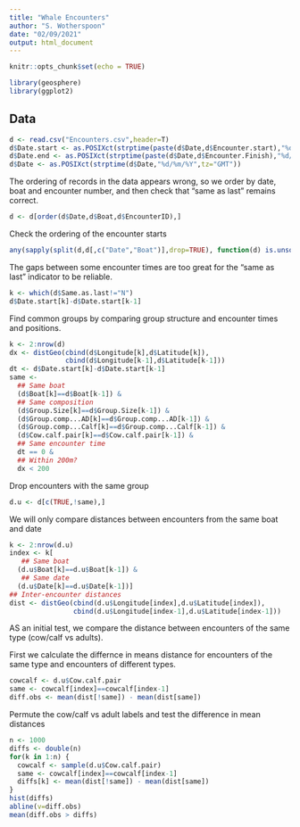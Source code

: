 ---
title: "Whale Encounters"
author: "S. Wotherspoon"
date: "02/09/2021"
output: html_document
---

```{r setup, include=FALSE}
knitr::opts_chunk$set(echo = TRUE)
```

```{r}
library(geosphere)
library(ggplot2)
```

## Data

```{r}
d <- read.csv("Encounters.csv",header=T)
d$Date.start <- as.POSIXct(strptime(paste(d$Date,d$Encounter.start),"%d/%m/%Y %I:%M:%S %p",tz="GMT"))
d$Date.end <- as.POSIXct(strptime(paste(d$Date,d$Encounter.Finish),"%d/%m/%Y %I:%M:%S %p",tz="GMT"))
d$Date <- as.POSIXct(strptime(d$Date,"%d/%m/%Y",tz="GMT"))
```

The ordering of records in the data appears wrong, so we order by date, boat and encounter number, and then check that "same as last" remains correct.
```{r}
d <- d[order(d$Date,d$Boat,d$EncounterID),]
```

Check the ordering of the encounter starts
```{r}
any(sapply(split(d,d[,c("Date","Boat")],drop=TRUE), function(d) is.unsorted(d$Date.start)))
```

The gaps between some encounter times are too great for the "same as last" indicator to be reliable. 
```{r}
k <- which(d$Same.as.last!="N")
d$Date.start[k]-d$Date.start[k-1]
```

Find common groups by comparing group structure and encounter times and positions.
```{r}
k <- 2:nrow(d)
dx <- distGeo(cbind(d$Longitude[k],d$Latitude[k]),
              cbind(d$Longitude[k-1],d$Latitude[k-1]))
dt <- d$Date.start[k]-d$Date.start[k-1]
same <- 
  ## Same boat
  (d$Boat[k]==d$Boat[k-1]) &
  ## Same composition
  (d$Group.Size[k]==d$Group.Size[k-1]) &
  (d$Group.comp...AD[k]==d$Group.comp...AD[k-1]) &
  (d$Group.comp...Calf[k]==d$Group.comp...Calf[k-1]) &
  (d$Cow.calf.pair[k]==d$Cow.calf.pair[k-1]) &
  ## Same encounter time
  dt == 0 &
  ## Within 200m?
  dx < 200
```

Drop encounters with the same group
```{r}
d.u <- d[c(TRUE,!same),]
```

We will only compare distances between encounters from the same boat and date
```{r}
k <- 2:nrow(d.u)
index <- k[
   ## Same boat
  (d.u$Boat[k]==d.u$Boat[k-1]) &
   ## Same date
  (d.u$Date[k]==d.u$Date[k-1])]
## Inter-encounter distances
dist <- distGeo(cbind(d.u$Longitude[index],d.u$Latitude[index]),
                cbind(d.u$Longitude[index-1],d.u$Latitude[index-1]))
```


AS an initial test, we compare the distance between encounters of the same type (cow/calf vs adults). 

First we calculate the differnce in means distance for encounters of the same type and encounters of different types.
```{r}
cowcalf <- d.u$Cow.calf.pair
same <- cowcalf[index]==cowcalf[index-1]
diff.obs <- mean(dist[!same]) - mean(dist[same])
```

Permute the cow/calf vs adult labels and test the difference in mean distances
```{r}
n <- 1000
diffs <- double(n)
for(k in 1:n) {
  cowcalf <- sample(d.u$Cow.calf.pair)
  same <- cowcalf[index]==cowcalf[index-1]
  diffs[k] <- mean(dist[!same]) - mean(dist[same])  
}
hist(diffs)
abline(v=diff.obs)
mean(diff.obs > diffs)
```


